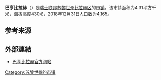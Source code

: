 {{Infobox settlement
| name = 巴亨比拉赫
| native_name = {{lang|de|Bachenbülach}}
| settlement_type = [[市镇_(瑞士)|瑞士市镇]]
| image_skyline = Bachenbuelach 043.JPG
| image_caption = 巴亨比拉赫风光
| image_seal = Bachenbuelach-blazon.svg
| image_map = Karte Gemeinde Bachenbülach 2007.png
| map_caption = 巴亨比拉赫在比拉赫区的位置
| pushpin_map = Switzerland
| pushpin_relief = Switzerland relief location map.jpg
| pushpin_label_position = bottom
| pushpin_map_caption = 巴亨比拉赫在瑞士的位置
| subdivision_type = 国家
| subdivision_name = {{CHE}}
| subdivision_type1 = [[瑞士行政区划|州]]
| subdivision_name1 = {{flagicon|Zürich|size=16px}} [[苏黎世州|苏黎世州]]
| subdivision_type2 = [[区_(瑞士)|区]]
| subdivision_name2 = [[比拉赫区|比拉赫区]]
| elevation_m = 430
| area_footnotes = <ref name=面积>{{cite web|url=https://www.bfs.admin.ch/bfs/de/home/statistiken/raum-umwelt/bodennutzung-bedeckung/gesamtspektrum-regionalen-stufen/gemeinden.html|title=Arealstatistik Standard - Gemeinden nach 4 Hauptbereichen|trans_title=瑞士联邦按四种用地类型划分的市镇面积统计表|date=2018-11-26|publisher=[[瑞士联邦统计署|瑞士联邦统计署]]|language=de|accessdate=2019-12-03|archive-date=2019-11-15|archive-url=https://web.archive.org/web/20191115011326/https://www.bfs.admin.ch/bfs/de/home/statistiken/raum-umwelt/bodennutzung-bedeckung/gesamtspektrum-regionalen-stufen/gemeinden.html|dead-url=no}}</ref>
| area_total_km2 = 4.31
| population_as_of = 2018年12月31日
| population_footnotes = <ref>{{cite web|url=https://www.bfs.admin.ch/bfs/de/home/statistiken/bevoelkerung.assetdetail.7966022.html|title=Ständige Wohnbevölkerung nach Staatsangehörigkeitskategorie, Geschlecht und Gemeinde, Provisorische Jahresergebnisse, 2018|trans_title=瑞士联邦2018年按国籍、性别和市镇划分的常住人口统计表|date=2019-04-09|publisher=[[瑞士联邦统计署|瑞士联邦统计署]]|language=de|accessdate=2019-11-07|archive-date=2019-04-11|archive-url=https://web.archive.org/web/20190411063248/https://www.bfs.admin.ch/bfs/de/home/statistiken/bevoelkerung.assetdetail.7966022.html|dead-url=no}}</ref>
| population_total = 4165
| population_density_km2 = auto
| timezone = [[欧洲中部时间|CET]]
| utc_offset = +1
| timezone_DST = [[欧洲中部夏令时间|CEST]]
| utc_offset_DST = +2
| coordinates = {{coord|47|30|15|N|8|32|46|E|region:|display=inline,title}}
| postal_code_type = [[瑞士邮政编码系统|邮政编码]]
| postal_code = 8184
| blank_name = [[瑞士市镇官方编号|官方编号]]
| blank_info = 0051
| website = {{url|www.bachenbuelach.ch}}
}}

'''巴亨比拉赫'''（{{lang-de|Bachenbülach}}）是[[瑞士联邦|瑞士联邦]][[苏黎世州|苏黎世州]][[比拉赫区|比拉赫区]]的[[市镇_(瑞士)|市镇]]。该市镇面积为4.31平方千米，海拔高度430米，2018年12月31日人口数为4,165。

== 参考来源 ==
{{reflist}}

== 外部連結 ==
* [https://www.bachenbuelach.ch/ 巴亨比拉赫官方网站] {{Wayback|url=https://www.bachenbuelach.ch/ |date=20140429163219 }} {{de icon}}

{{Switzerland-geo-stub}}
{{苏黎世州区划}}
{{DEFAULTSORT:Bachenbülach}}
[[Category:苏黎世州的市镇|Category:苏黎世州的市镇]]